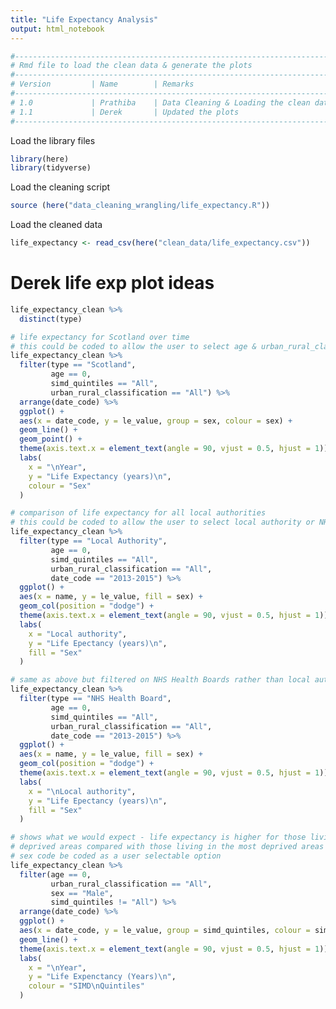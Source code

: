 ```yaml
---
title: "Life Expectancy Analysis"
output: html_notebook
---
```


```r
#--------------------------------------------------------------------------#
# Rmd file to load the clean data & generate the plots                     #
#--------------------------------------------------------------------------#
# Version         | Name        | Remarks                                  #
#--------------------------------------------------------------------------#
# 1.0             | Prathiba    | Data Cleaning & Loading the clean data   #
# 1.1             | Derek       | Updated the plots                        #
#--------------------------------------------------------------------------#
```

Load the library files
```r
library(here)
library(tidyverse)
```

Load the cleaning script
```r
source (here("data_cleaning_wrangling/life_expectancy.R"))
```

Load the cleaned data
```r
life_expectancy <- read_csv(here("clean_data/life_expectancy.csv"))
```

# Derek life exp plot ideas

```r
life_expectancy_clean %>% 
  distinct(type)
```


```r
# life expectancy for Scotland over time
# this could be coded to allow the user to select age & urban_rural_classification
life_expectancy_clean %>% 
  filter(type == "Scotland",
         age == 0,
         simd_quintiles == "All",
         urban_rural_classification == "All") %>%
  arrange(date_code) %>% 
  ggplot() +
  aes(x = date_code, y = le_value, group = sex, colour = sex) +
  geom_line() +
  geom_point() +
  theme(axis.text.x = element_text(angle = 90, vjust = 0.5, hjust = 1)) +
  labs(
    x = "\nYear",
    y = "Life Expectancy (years)\n",
    colour = "Sex"
  )
```

```r
# comparison of life expectancy for all local authorities 
# this could be coded to allow the user to select local authority or NHS health board, date_code & age
life_expectancy_clean %>% 
  filter(type == "Local Authority",
         age == 0,
         simd_quintiles == "All",
         urban_rural_classification == "All",
         date_code == "2013-2015") %>%
  ggplot() +
  aes(x = name, y = le_value, fill = sex) +
  geom_col(position = "dodge") +
  theme(axis.text.x = element_text(angle = 90, vjust = 0.5, hjust = 1)) +
  labs(
    x = "Local authority",
    y = "Life Epectancy (years)\n",
    fill = "Sex"
  )
```

```r
# same as above but filtered on NHS Health Boards rather than local authority
life_expectancy_clean %>% 
  filter(type == "NHS Health Board",
         age == 0,
         simd_quintiles == "All",
         urban_rural_classification == "All",
         date_code == "2013-2015") %>%
  ggplot() +
  aes(x = name, y = le_value, fill = sex) +
  geom_col(position = "dodge") +
  theme(axis.text.x = element_text(angle = 90, vjust = 0.5, hjust = 1)) +
  labs(
    x = "\nLocal authority",
    y = "Life Epectancy (years)\n",
    fill = "Sex"
  )
```

```r
# shows what we would expect - life expectancy is higher for those living in the least
# deprived areas compared with those living in the most deprived areas
# sex code be coded as a user selectable option
life_expectancy_clean %>%
  filter(age == 0,
         urban_rural_classification == "All",
         sex == "Male",
         simd_quintiles != "All") %>%
  arrange(date_code) %>% 
  ggplot() +
  aes(x = date_code, y = le_value, group = simd_quintiles, colour = simd_quintiles) +
  geom_line() +
  theme(axis.text.x = element_text(angle = 90, vjust = 0.5, hjust = 1)) +
  labs(
    x = "\nYear",
    y = "Life Expenctancy (Years)\n",
    colour = "SIMD\nQuintiles"
  )
```



